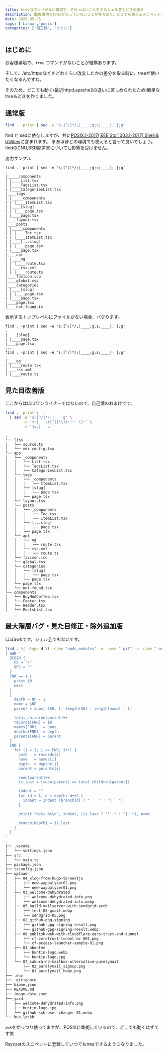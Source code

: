 ```yaml
---
title: treeコマンドがない環境で、それっぽいことをするシェル芸もどきの紹介
description: 顧客環境でtreeが入っていないことが多々あり、どこでも使えるスニペットとして欲しくなったので作りました
date: 2025-05-25
tags: ['Linux','posix']
categories: ['備忘録', 'シェル']
---
```


## はじめに

お客様環境で、`tree` コマンドがないことが結構あります。

そして、/etc/httpdなどをどれくらい改変したかの差分を取る時に、treeが使いたくなるんですね。

そのため、どこでも動く(最近httpd,apache2の違いに苦しめられたため)簡単なtreeもどきを作りました。

## 通常版

```sh
find . -print | sed -e 's;[^/]*/;|____;g;s;____|; |;g'
```

find と sedに依存しますが、共に[POSIX.1-2017(IEEE Std 1003.1-2017) Shell & Utilities](https://pubs.opengroup.org/onlinepubs/9699919799/)に含まれます。
まあほぼどの環境でも使えると言って良いでしょう。findのGNU,BSD間差異についても影響を受けません。

出力サンプル

```
find . -print | sed -e 's;[^/]*/;|____;g;s;____|; |;g'
.
|_____components
| |____List.tsx
| |____TagsList.tsx
| |____CategoriesList.tsx
|____tags
| |_____components
| | |____ItemList.tsx
| |____[slug]
| | |____page.tsx
| |____page.tsx
|____layout.tsx
|____posts
| |_____components
| | |____Toc.tsx
| | |____ItemList.tsx
| |____[...slug]
| | |____page.tsx
| |____page.tsx
|____api
| |____og
| | |____route.tsx
| |____rss.xml
| | |____route.ts
|____favicon.ico
|____global.css
|____categories
| |____[slug]
| | |____page.tsx
| |____page.tsx
|____page.tsx
|____not-found.ts
```

表示するトップレベルにファイルがない場合、バグります。

```
find . -print | sed -e 's;[^/]*/;|____;g;s;____|; |;g'
.
|____[slug]
| |____page.tsx
|____page.tsx
---
find . -print | sed -e 's;[^/]*/;|____;g;s;____|; |;g'
.
|____og
| |____route.tsx
|____rss.xml
| |____route.ts
```

## 見た目改善版

ここからはほぼワンライナーではないので、自己満のおまけです。

```sh
find . -print \
  | sed -e 's:[^/]*/:│   :g' \
        -e 's:│   \([^│]*\)$:└── \1:' \
        -e '1s:│   ::'
```

```
.
└── libs
│   └── source.ts
│   └── mdx-config.tsx
└── app
│   └── _components
│   │   └── List.tsx
│   │   └── TagsList.tsx
│   │   └── CategoriesList.tsx
│   └── tags
│   │   └── _components
│   │   │   └── ItemList.tsx
│   │   └── [slug]
│   │   │   └── page.tsx
│   │   └── page.tsx
│   └── layout.tsx
│   └── posts
│   │   └── _components
│   │   │   └── Toc.tsx
│   │   │   └── ItemList.tsx
│   │   └── [...slug]
│   │   │   └── page.tsx
│   │   └── page.tsx
│   └── api
│   │   └── og
│   │   │   └── route.tsx
│   │   └── rss.xml
│   │   │   └── route.ts
│   └── favicon.ico
│   └── global.css
│   └── categories
│   │   └── [slug]
│   │   │   └── page.tsx
│   │   └── page.tsx
│   └── page.tsx
│   └── not-found.tsx
└── components
│   └── BuyMeACoffee.tsx
│   └── Footer.tsx
│   └── Header.tsx
│   └── PostsList.tsx
```

## 最大階層バグ・見た目修正・除外追加版

ほぼawkです。シェル芸でもないです。

```sh
find . \( -type d \( -name "node_modules" -o -name ".git" -o -name ".next" -o -name "dist" -o -name "build" \) -prune \) -o -print \
| awk '
  BEGIN {
    FS = "/"
    OFS = ""
  }
  FNR == 1 {
    print $0
    next
  }
  {
    depth = NF - 1
    name = $NF
    parent = substr($0, 1, length($0) - length(name) - 1)

    total_children[parent]++
    records[FNR] = $0
    names[FNR]   = name
    depths[FNR]  = depth
    parents[FNR] = parent
  }
  END {
    for (i = 2; i <= FNR; i++) {
      path   = records[i]
      name   = names[i]
      depth  = depths[i]
      parent = parents[i]

      seen[parent]++
      is_last = (seen[parent] == total_children[parent])

      indent = ""
      for (d = 1; d < depth; d++) {
        indent = indent (branch[d] ? "    " : "│   ")
      }

      printf "%s%s %s\n", indent, (is_last ? "└──" : "├──"), name

      branch[depth] = is_last
    }
  }
'
.
├── .vscode
│   └── settings.json
├── src
│   └── main.ts
├── package.json
├── tsconfig.json
├── upload
│   ├── 04_xlog-from-hugo-to-nextjs
│   │   ├── new-wappalyzer02.png
│   │   └── new-wappalyzer01.png
│   ├── 03_welcome-dehydrated
│   │   ├── welcome-dehydrated-info.png
│   │   └── welcome-dehydrated-info.webp
│   ├── 05_build-mailserver-with-sendgrid-arch
│   │   ├── test-03-gmail.webp
│   │   └── sendgrid-05.png
│   ├── 02_github-gpg-signing
│   │   ├── github-gpg-signing-result.png
│   │   └── github-gpg-signing-result.webp
│   ├── 06_publish-web-with-cloudflare-zero-trust-and-tunnel
│   │   ├── cf-zerotrust-tunnel-bc-001.png
│   │   └── cf-access-launcher-sample-01.png
│   ├── 01_aboutme
│   │   ├── buntin-logo.webp
│   │   └── buntin-logo.jpg
│   └── 07_sakura-no-mailbox-alternative-purelymail
│       ├── 02_purelymail_signup.png
│       └── 01_purelymail_home.png
├── .env
├── .gitignore
├── biome.json
├── README.md
├── image-data.json
├── yard
│   ├── welcome-dehydrated-info.png
│   ├── buntin-logo.jpg
│   └── github-ssh-user-changer-01.webp
└── bun.lockb
```

`awk`をがっつり使ってますが、POSIXに準拠しているので、どこでも動くはずです笑

Raycastのスニペットに登録していつでもtreeできるようになりました。

